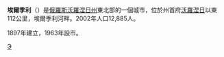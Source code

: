 {{unreferenced|time=2020-01-30}}
{{coord|51|50|N|40|48|E|display=title}}
'''埃爾季利'''（{{lang-ru|Эрти́ль}}）是[[俄羅斯|俄羅斯]][[沃羅涅日州|沃羅涅日州]]東北部的一個城市，位於州首府[[沃羅涅日|沃羅涅日]]以東112公里，埃爾季利河畔。2002年人口12,885人。

1897年建立，1963年設市。

{{沃羅涅日州城市}}

[[Category:沃羅涅日州城市|Э]]
{{russia-geo-stub}}
